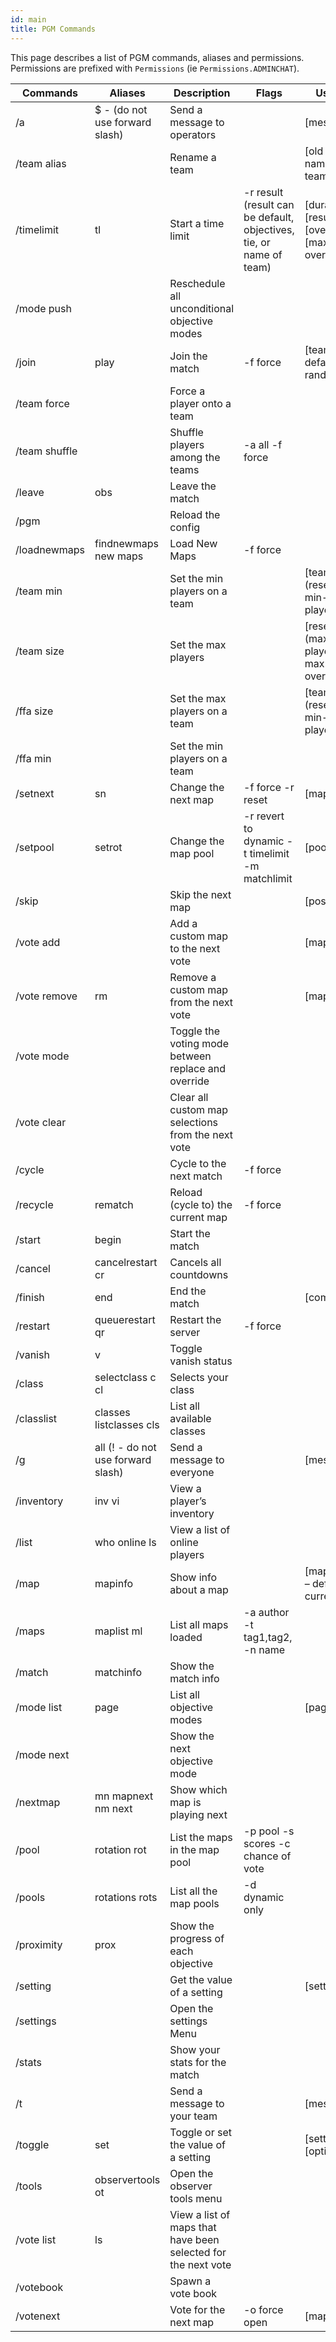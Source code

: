 ```yaml
---
id: main
title: PGM Commands
---
```


This page describes a list of PGM commands, aliases and permissions.
Permissions are prefixed with `Permissions` (ie `Permissions.ADMINCHAT`).

<div className="table-container">
  <table>
    <thead>
      <tr>
        <th>Commands</th>
        <th>Aliases</th>
        <th>Description</th>
        <th>Flags</th>
        <th>Useage</th>
        <th>Permissions</th>
      </tr>
    </thead>
    <tbody>
      <tr>
        <td>
          <label>/a</label>
        </td>
        <td>$ - (do not use forward slash)</td>
        <td>Send a message to operators</td>
        <td></td>
        <td>[message]</td>
        <td>ADMINCHAT</td>
      </tr>
      <tr>
        <td>
          <label>/team alias</label>
        </td>
        <td></td>
        <td>Rename a team</td>
        <td></td>
        <td>[old team name] [new team name]</td>
        <td>GAMEPLAY</td>
      </tr>
      <tr>
        <td>
          <label>/timelimit</label>
        </td>
        <td>tl</td>
        <td>Start a time limit</td>
        <td>
          -r result (result can be default, objectives, tie, or name of team)
        </td>
        <td>[duration] [result] [overtime] [max-overtime]</td>
        <td>GAMEPLAY</td>
      </tr>
      <tr>
        <td>
          <label>/mode push</label>
        </td>
        <td></td>
        <td>Reschedule all unconditional objective modes</td>
        <td></td>
        <td></td>
        <td>GAMEPLAY</td>
      </tr>
      <tr>
        <td>
          <label>/join</label>
        </td>
        <td>play</td>
        <td>Join the match</td>
        <td>-f force</td>
        <td>[team] – defaults to random</td>
        <td>JOIN</td>
      </tr>
      <tr>
        <td>
          <label>/team force</label>
        </td>
        <td></td>
        <td>Force a player onto a team</td>
        <td></td>
        <td></td>
        <td>JOIN_FORCE</td>
      </tr>
      <tr>
        <td>
          <label>/team shuffle</label>
        </td>
        <td></td>
        <td>Shuffle players among the teams</td>
        <td>-a all -f force</td>
        <td></td>
        <td>JOIN_FORCE</td>
      </tr>
      <tr>
        <td>
          <label>/leave</label>
        </td>
        <td>obs</td>
        <td>Leave the match</td>
        <td></td>
        <td></td>
        <td>LEAVE</td>
      </tr>
      <tr>
        <td>
          <label>/pgm</label>
        </td>
        <td></td>
        <td>Reload the config</td>
        <td></td>
        <td></td>
        <td>RELOAD</td>
      </tr>
      <tr>
        <td>
          <label>/loadnewmaps</label>
        </td>
        <td>findnewmaps new maps</td>
        <td>Load New Maps</td>
        <td>-f force</td>
        <td></td>
        <td>RELOAD</td>
      </tr>
      <tr>
        <td>
          <label>/team min</label>
        </td>
        <td></td>
        <td>Set the min players on a team</td>
        <td></td>
        <td>[team] (reset | min-players)</td>
        <td>RESIZE</td>
      </tr>
      <tr>
        <td>
          <label>/team size</label>
        </td>
        <td></td>
        <td>Set the max players</td>
        <td></td>
        <td>[reset] (max-players | max-overfill)</td>
        <td>RESIZE</td>
      </tr>
      <tr>
        <td>
          <label>/ffa size</label>
        </td>
        <td></td>
        <td>Set the max players on a team</td>
        <td></td>
        <td>[team] (reset | min-players)</td>
        <td>RESIZE</td>
      </tr>
      <tr>
        <td>
          <label>/ffa min</label>
        </td>
        <td></td>
        <td>Set the min players on a team</td>
        <td></td>
        <td></td>
        <td>RESIZE</td>
      </tr>
      <tr>
        <td>
          <label>/setnext</label>
        </td>
        <td>sn</td>
        <td>Change the next map</td>
        <td>-f force -r reset</td>
        <td>[map name]</td>
        <td>SETNEXT</td>
      </tr>
      <tr>
        <td>
          <label>/setpool</label>
        </td>
        <td>setrot</td>
        <td>Change the map pool</td>
        <td>-r revert to dynamic -t timelimit -m matchlimit</td>
        <td>[pool name]</td>
        <td>SETNEXT</td>
      </tr>
      <tr>
        <td>
          <label>/skip</label>
        </td>
        <td></td>
        <td>Skip the next map</td>
        <td></td>
        <td>[positions]</td>
        <td>SETNEXT</td>
      </tr>
      <tr>
        <td>
          <label>/vote add</label>
        </td>
        <td></td>
        <td>Add a custom map to the next vote</td>
        <td></td>
        <td>[map name]</td>
        <td>SETNEXT</td>
      </tr>
      <tr>
        <td>
          <label>/vote remove</label>
        </td>
        <td>rm</td>
        <td>Remove a custom map from the next vote</td>
        <td></td>
        <td>[map name]</td>
        <td>SETNEXT</td>
      </tr>
      <tr>
        <td>
          <label>/vote mode</label>
        </td>
        <td></td>
        <td>Toggle the voting mode between replace and override</td>
        <td></td>
        <td></td>
        <td>SETNEXT</td>
      </tr>
      <tr>
        <td>
          <label>/vote clear</label>
        </td>
        <td></td>
        <td>Clear all custom map selections from the next vote</td>
        <td></td>
        <td></td>
        <td>SETNEXT</td>
      </tr>
      <tr>
        <td>
          <label>/cycle</label>
        </td>
        <td></td>
        <td>Cycle to the next match</td>
        <td>-f force</td>
        <td></td>
        <td>START</td>
      </tr>
      <tr>
        <td>
          <label>/recycle</label>
        </td>
        <td>rematch</td>
        <td>Reload (cycle to) the current map</td>
        <td>-f force</td>
        <td></td>
        <td>START</td>
      </tr>
      <tr>
        <td>
          <label>/start</label>
        </td>
        <td>begin</td>
        <td>Start the match</td>
        <td></td>
        <td></td>
        <td>START</td>
      </tr>
      <tr>
        <td>
          <label>/cancel</label>
        </td>
        <td>cancelrestart cr</td>
        <td>Cancels all countdowns</td>
        <td></td>
        <td></td>
        <td>STOP</td>
      </tr>
      <tr>
        <td>
          <label>/finish</label>
        </td>
        <td>end</td>
        <td>End the match</td>
        <td></td>
        <td>[competitor]</td>
        <td>STOP</td>
      </tr>
      <tr>
        <td>
          <label>/restart</label>
        </td>
        <td>queuerestart qr</td>
        <td>Restart the server</td>
        <td>-f force</td>
        <td></td>
        <td>STOP</td>
      </tr>
      <tr>
        <td>
          <label>/vanish</label>
        </td>
        <td>v</td>
        <td>Toggle vanish status</td>
        <td></td>
        <td></td>
        <td>VANISH</td>
      </tr>
      <tr>
        <td>
          <label>/class</label>
        </td>
        <td>selectclass c cl</td>
        <td>Selects your class</td>
        <td></td>
        <td></td>
        <td></td>
      </tr>
      <tr>
        <td>
          <label>/classlist</label>
        </td>
        <td>classes listclasses cls</td>
        <td>List all available classes</td>
        <td></td>
        <td></td>
        <td></td>
      </tr>
      <tr>
        <td>
          <label>/g</label>
        </td>
        <td>all (! - do not use forward slash)</td>
        <td>Send a message to everyone</td>
        <td></td>
        <td>[message]</td>
        <td></td>
      </tr>
      <tr>
        <td>
          <label>/inventory</label>
        </td>
        <td>inv vi</td>
        <td>View a player’s inventory</td>
        <td></td>
        <td></td>
        <td></td>
      </tr>
      <tr>
        <td>
          <label>/list</label>
        </td>
        <td>who online ls</td>
        <td>View a list of online players</td>
        <td></td>
        <td></td>
        <td></td>
      </tr>
      <tr>
        <td>
          <label>/map</label>
        </td>
        <td>mapinfo</td>
        <td>Show info about a map</td>
        <td></td>
        <td>[map name] – defaults to current map</td>
        <td></td>
      </tr>
      <tr>
        <td>
          <label>/maps</label>
        </td>
        <td>maplist ml</td>
        <td>List all maps loaded</td>
        <td>-a author -t tag1,tag2, -n name</td>
        <td></td>
        <td></td>
      </tr>
      <tr>
        <td>
          <label>/match</label>
        </td>
        <td>matchinfo</td>
        <td>Show the match info</td>
        <td></td>
        <td></td>
        <td></td>
      </tr>
      <tr>
        <td>
          <label>/mode list</label>
        </td>
        <td>page</td>
        <td>List all objective modes</td>
        <td></td>
        <td>[page]</td>
        <td></td>
      </tr>
      <tr>
        <td>
          <label>/mode next</label>
        </td>
        <td></td>
        <td>Show the next objective mode</td>
        <td></td>
        <td></td>
        <td></td>
      </tr>
      <tr>
        <td>
          <label>/nextmap</label>
        </td>
        <td>mn mapnext nm next</td>
        <td>Show which map is playing next</td>
        <td></td>
        <td></td>
        <td></td>
      </tr>
      <tr>
        <td>
          <label>/pool</label>
        </td>
        <td>rotation rot</td>
        <td>List the maps in the map pool</td>
        <td>-p pool -s scores -c chance of vote</td>
        <td></td>
        <td></td>
      </tr>
      <tr>
        <td>
          <label>/pools</label>
        </td>
        <td>rotations rots</td>
        <td>List all the map pools</td>
        <td>-d dynamic only</td>
        <td></td>
        <td></td>
      </tr>
      <tr>
        <td>
          <label>/proximity</label>
        </td>
        <td>prox</td>
        <td>Show the progress of each objective</td>
        <td></td>
        <td></td>
        <td></td>
      </tr>
      <tr>
        <td>
          <label>/setting</label>
        </td>
        <td></td>
        <td>Get the value of a setting</td>
        <td></td>
        <td>[setting]</td>
        <td></td>
      </tr>
      <tr>
        <td>
          <label>/settings</label>
        </td>
        <td></td>
        <td>Open the settings Menu</td>
        <td></td>
        <td></td>
        <td></td>
      </tr>
      <tr>
        <td>
          <label>/stats</label>
        </td>
        <td></td>
        <td>Show your stats for the match</td>
        <td></td>
        <td></td>
        <td></td>
      </tr>
      <tr>
        <td>
          <label>/t</label>
        </td>
        <td></td>
        <td>Send a message to your team</td>
        <td></td>
        <td>[message]</td>
        <td>SETNEXT</td>
      </tr>
      <tr>
        <td>
          <label>/toggle</label>
        </td>
        <td>set</td>
        <td>Toggle or set the value of a setting</td>
        <td></td>
        <td>[setting] [option]</td>
        <td></td>
      </tr>
      <tr>
        <td>
          <label>/tools</label>
        </td>
        <td>observertools ot</td>
        <td>Open the observer tools menu</td>
        <td></td>
        <td></td>
        <td></td>
      </tr>
      <tr>
        <td>
          <label>/vote list</label>
        </td>
        <td>ls</td>
        <td>View a list of maps that have been selected for the next vote</td>
        <td></td>
        <td></td>
        <td></td>
      </tr>
      <tr>
        <td>
          <label>/votebook</label>
        </td>
        <td></td>
        <td>Spawn a vote book</td>
        <td></td>
        <td></td>
        <td></td>
      </tr>
      <tr>
        <td>
          <label>/votenext</label>
        </td>
        <td></td>
        <td>Vote for the next map</td>
        <td>-o force open</td>
        <td>[map name]</td>
        <td></td>
      </tr>
    </tbody>
  </table>
</div>

